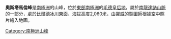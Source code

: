 '''奧斯塔馬倫峰'''是[[南極洲|南極洲]]的山峰，位於[[東部南極洲|東部南極洲]]的[[毛德皇后地|毛德皇后地]]，屬於[[南龍達訥山脈|南龍達訥山脈]]的一部分，處於[[比爾德冰川|比爾德冰川]]東面，海拔高度2,060米，由[[挪威|挪威]]的製圖師根據空中照片繪入地圖。

{{coord|71|44|S|26|42|E|source:GNIS|display=title}}

{{Antarctica-geo-stub}}
[[Category:南極洲山峰|Category:南極洲山峰]]